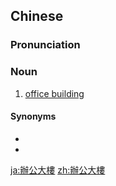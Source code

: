 {{also|办公大楼}}
==Chinese==
{{zh-forms|s=办公大楼|type=22}}

===Pronunciation===
{{zh-pron
|m=bàngōng dàlóu
|c=baan6 gung1 daai6 lau4
|cat=n
}}

===Noun===
{{zh-noun}}

# [[office building]]

====Synonyms====
* {{zh-l|辦公樓}}
* {{zh-l|寫字樓}}

[[ja:辦公大樓]]
[[zh:辦公大樓]]
